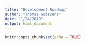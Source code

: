 ```yaml
---
title: "Development Roadmap"
author: "Thomas Goossens"
date: "1/24/2019"
output: html_document
---
```


```r
knitr::opts_chunk$set(echo = TRUE)
```

